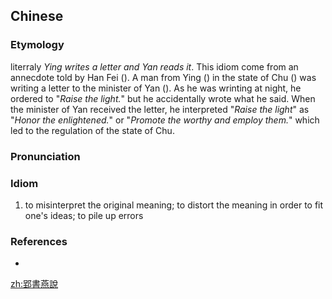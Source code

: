 {{also|郢书燕说}}
==Chinese==
{{zh-forms|s=郢书燕说}}

===Etymology===
literraly ''Ying writes a letter and Yan reads it''. This idiom come from an annecdote told by Han Fei ({{zh-l|韓非}}). A man from Ying ({{zh-l|郢}}) in the state of Chu ({{zh-l|楚}}) was writing a letter to the minister of Yan ({{zh-l|燕}}). As he was wrinting at night, he ordered to "''Raise the light.''" but he accidentally wrote what he said. When the minister of Yan received the letter, he interpreted "''Raise the light''" as "''Honor the enlightened.''" or "''Promote the worthy and employ them.''" which led to the regulation of the state of Chu.

===Pronunciation===
{{zh-pron
|m=yǐngshūyànshuō
|cat=id
}}

===Idiom===
{{zh-idiom}}

# to misinterpret the original meaning; to distort the meaning in order to fit one's ideas; to pile up errors

===References===
* {{cite-web
|url=http://chroniconmundi.blogspot.fr/2009/10/blog-post.html
|title=Chronicon Mundi blog
}}

[[zh:郢書燕說]]